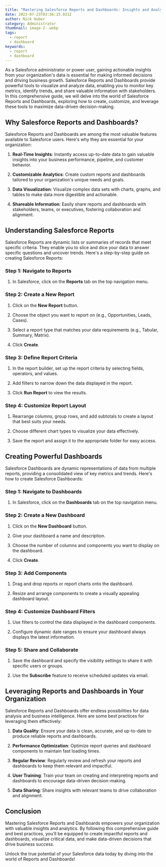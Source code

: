 ```yaml
---
title: "Mastering Salesforce Reports and Dashboards: Insights and Analytics"
date: 2023-07-23T03:56:15.831Z
author: Nick Huber
category: Administrator
thumbnail: image-2-.webp
tags:
  - report
  - dashboard
keywords:
  - report
  - dashboard
---
```

As a Salesforce administrator or power user, gaining actionable insights from your organization's data is essential for making informed decisions and driving business growth. Salesforce Reports and Dashboards provide powerful tools to visualize and analyze data, enabling you to monitor key metrics, identify trends, and share valuable information with stakeholders. In this comprehensive guide, we will delve into the world of Salesforce Reports and Dashboards, exploring how to create, customize, and leverage these tools to maximize data-driven decision-making.

## Why Salesforce Reports and Dashboards?

Salesforce Reports and Dashboards are among the most valuable features available to Salesforce users. Here's why they are essential for your organization:

1. **Real-Time Insights**: Instantly access up-to-date data to gain valuable insights into your business performance, pipeline, and customer behavior.

2. **Customizable Analytics**: Create custom reports and dashboards tailored to your organization's unique needs and goals.

3. **Data Visualization**: Visualize complex data sets with charts, graphs, and tables to make data more digestible and actionable.

4. **Shareable Information**: Easily share reports and dashboards with stakeholders, teams, or executives, fostering collaboration and alignment.

## Understanding Salesforce Reports

Salesforce Reports are dynamic lists or summaries of records that meet specific criteria. They enable you to slice and dice your data to answer specific questions and uncover trends. Here's a step-by-step guide on creating Salesforce Reports:

### Step 1: Navigate to Reports

1. In Salesforce, click on the **Reports** tab on the top navigation menu.

### Step 2: Create a New Report

1. Click on the **New Report** button.

2. Choose the object you want to report on (e.g., Opportunities, Leads, Cases).

3. Select a report type that matches your data requirements (e.g., Tabular, Summary, Matrix).

4. Click **Create**.

### Step 3: Define Report Criteria

1. In the report builder, set up the report criteria by selecting fields, operators, and values.

2. Add filters to narrow down the data displayed in the report.

3. Click **Run Report** to view the results.

### Step 4: Customize Report Layout

1. Rearrange columns, group rows, and add subtotals to create a layout that best suits your needs.

2. Choose different chart types to visualize your data effectively.

3. Save the report and assign it to the appropriate folder for easy access.

## Creating Powerful Dashboards

Salesforce Dashboards are dynamic representations of data from multiple reports, providing a consolidated view of key metrics and trends. Here's how to create Salesforce Dashboards:

### Step 1: Navigate to Dashboards

1. In Salesforce, click on the **Dashboards** tab on the top navigation menu.

### Step 2: Create a New Dashboard

1. Click on the **New Dashboard** button.

2. Give your dashboard a name and description.

3. Choose the number of columns and components you want to display on the dashboard.

4. Click **Create**.

### Step 3: Add Components

1. Drag and drop reports or report charts onto the dashboard.

2. Resize and arrange components to create a visually appealing dashboard layout.

### Step 4: Customize Dashboard Filters

1. Use filters to control the data displayed in the dashboard components.

2. Configure dynamic date ranges to ensure your dashboard always displays the latest information.

### Step 5: Share and Collaborate

1. Save the dashboard and specify the visibility settings to share it with specific users or groups.

2. Use the **Subscribe** feature to receive scheduled updates via email.

## Leveraging Reports and Dashboards in Your Organization

Salesforce Reports and Dashboards offer endless possibilities for data analysis and business intelligence. Here are some best practices for leveraging them effectively:

1. **Data Quality**: Ensure your data is clean, accurate, and up-to-date to produce reliable reports and dashboards.

2. **Performance Optimization**: Optimize report queries and dashboard components to maintain fast loading times.

3. **Regular Review**: Regularly review and refresh your reports and dashboards to keep them relevant and impactful.

4. **User Training**: Train your team on creating and interpreting reports and dashboards to encourage data-driven decision-making.

5. **Data Sharing**: Share insights with relevant teams to drive collaboration and alignment.

## Conclusion

Mastering Salesforce Reports and Dashboards empowers your organization with valuable insights and analytics. By following this comprehensive guide and best practices, you'll be equipped to create impactful reports and dashboards, visualize critical data, and make data-driven decisions that drive business success.

Unlock the true potential of your Salesforce data today by diving into the world of Reports and Dashboards!
